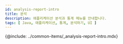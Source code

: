 ```yaml
---
id: analysis-report-intro
title: 분석
description: 애플리케이션 분석과 통계 메뉴를 안내합니다. 
tags: [ Java, 애플리케이션, 통계, 분석하기, UI ]
---
```


<!-- 분석과 통계 / 애플리케이션 분석하기 -->
<!-- 분석 개요 필요 / 검토하기?-->

{@include: ../common-items/_analysis-report-intro.mdx}